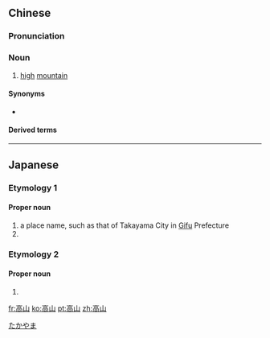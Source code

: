 ==Chinese==
{{zh-forms}}

===Pronunciation===
{{zh-pron
|m=gāoshān
|c=gou1 saan1
|h=pfs=kô-sân
|mn=ko-san
|cat=n
}}

===Noun===
{{zh-noun}}

# [[high]] [[mountain]]

====Synonyms====
* {{qualifier|Min Nan}} {{zh-l|懸山|koân-soaⁿ, koâiⁿ-soaⁿ}}

====Derived terms====
{{zh-der|高山症|高山族}}

----

==Japanese==

===Etymology 1===
{{ja-kanjitab|たか|やま|yomi=k}}

====Proper noun====
{{ja-pos|たかやま|proper}}

# a place name, such as that of Takayama City in [[Gifu]] Prefecture
# {{surname|lang=ja|sort=たかやま}}

===Etymology 2===
{{ja-kanjitab|こう|やま|yomi=j}}

====Proper noun====
{{ja-pos|こうやま|proper}}

# {{surname|lang=ja|sort=こうやま}}

[[Category:ja:Cities|たかやま]]

[[fr:高山]]
[[ko:高山]]
[[pt:高山]]
[[zh:高山]]